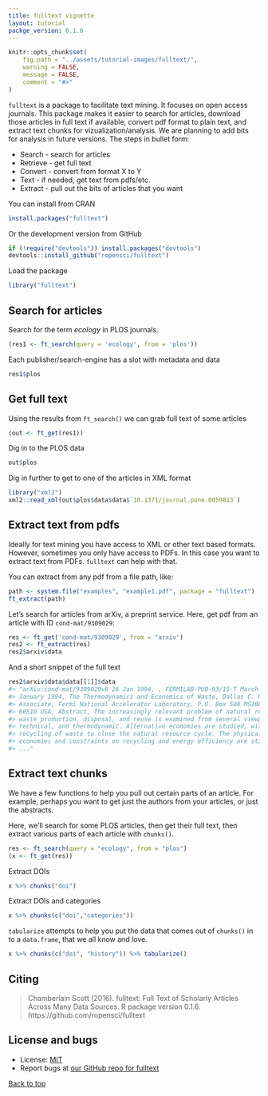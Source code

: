 ```yaml
---
title: fulltext vignette
layout: tutorial
packge_version: 0.1.6
---
```



```r
knitr::opts_chunk$set(
	fig.path = "../assets/tutorial-images/fulltext/",
	warning = FALSE,
	message = FALSE,
	comment = "#>"
)
```

`fulltext` is a package to facilitate text mining. It focuses on open access journals. This package makes it easier to search for articles, download those articles in full text if available, convert pdf format to plain text, and extract text chunks for vizualization/analysis. We are planning to add bits for analysis in future versions. The steps in bullet form:

* Search - search for articles
* Retrieve - get full text
* Convert - convert from format X to Y
* Text - if needed, get text from pdfs/etc.
* Extract - pull out the bits of articles that you want

<section id="installation">

You can install from CRAN

```r
install.packages("fulltext")
```

Or the development version from GitHub

```r
if (!require("devtools")) install.packages("devtools")
devtools::install_github("ropensci/fulltext")
```

Load the package

```r
library("fulltext")
```


<section id="usage">

## Search for articles

Search for the term _ecology_ in PLOS journals.

```r
(res1 <- ft_search(query = 'ecology', from = 'plos'))
```

Each publisher/search-engine has a slot with metadata and data

```r
res1$plos
```

## Get full text

Using the results from `ft_search()` we can grab full text of some articles

```r
(out <- ft_get(res1))
```

Dig in to the PLOS data

```r
out$plos
```

Dig in further to get to one of the articles in XML format

```r
library("xml2")
xml2::read_xml(out$plos$data$data$`10.1371/journal.pone.0059813`)
```

## Extract text from pdfs

Ideally for text mining you have access to XML or other text based formats. However, sometimes you only have access to PDFs. In this case you want to extract text from PDFs. `fulltext` can help with that.

You can extract from any pdf from a file path, like:

```r
path <- system.file("examples", "example1.pdf", package = "fulltext")
ft_extract(path)
```

Let's search for articles from arXiv, a preprint service. Here, get pdf from an article with ID `cond-mat/9309029`:

```r
res <- ft_get('cond-mat/9309029', from = "arxiv")
res2 <- ft_extract(res)
res2$arxiv$data
```

And a short snippet of the full text

```r
res2$arxiv$data$data[[1]]$data
#> "arXiv:cond-mat/9309029v8 26 Jan 1994, , FERMILAB-PUB-93/15-T March 1993, Revised:
#> January 1994, The Thermodynamics and Economics of Waste, Dallas C. Kennedy, Research
#> Associate, Fermi National Accelerator Laboratory, P.O. Box 500 MS106, Batavia, Illinois
#> 60510 USA, Abstract, The increasingly relevant problem of natural resource use and
#> waste production, disposal, and reuse is examined from several viewpoints: economic,
#> technical, and thermodynamic. Alternative economies are studied, with emphasis on
#> recycling of waste to close the natural resource cycle. The physical nature of human
#> economies and constraints on recycling and energy efficiency are stated in terms
#> ..."
```

## Extract text chunks

We have a few functions to help you pull out certain parts of an article. For example, perhaps you want to get just the authors from your articles, or just the abstracts.

Here, we'll search for some PLOS articles, then get their full text, then extract various parts of each article with `chunks()`.

```r
res <- ft_search(query = "ecology", from = "plos")
(x <- ft_get(res))
```

Extract DOIs

```r
x %>% chunks("doi")
```

Extract DOIs and categories

```r
x %>% chunks(c("doi","categories"))
```

`tabularize` attempts to help you put the data that comes out of `chunks()` in to a `data.frame`, that we all know and love.

```r
x %>% chunks(c("doi", "history")) %>% tabularize()
```


<section id="citing">

## Citing

> Chamberlain Scott (2016). fulltext: Full Text of Scholarly Articles Across Many Data Sources. R package version 0.1.6. https://github.com/ropensci/fulltext



<section id="license_bugs">

## License and bugs

* License: [MIT](http://opensource.org/licenses/MIT)
* Report bugs at [our GitHub repo for fulltext](https://github.com/ropensci/fulltext/issues?state=open)


[Back to top](#top)
